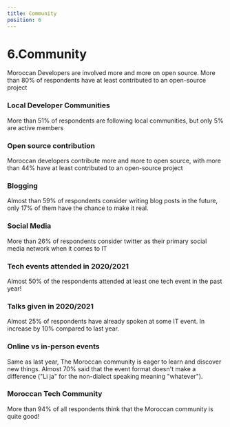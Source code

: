 ```yaml
---
title: Community
position: 6
---
```


# 6.Community

Moroccan Developers are involved more and more on open source. More than 80% of respondents have at least contributed to an open-source project

### Local Developer Communities

More than 51% of respondents are following local communities, but only 5% are active members

<Chart id="community-q-0" title={false} />

### Open source contribution

Moroccan developers contribute more and more to open source, with more than 44% have at least contributed to an open-source project

<Chart id="community-q-1" title={false} />

### Blogging

Almost than 59% of respondents consider writing blog posts in the future, only 17% of them have the chance to make it real.

<Chart id="community-q-2" title={false} />

### Social Media

More than 26% of respondents consider twitter as their primary social media network when it comes to IT

<Chart id="community-q-3" title={false} />

### Tech events attended in 2020/2021

Almost 50% of the respondents attended at least one tech event in the past year!

<Chart id="community-q-4" title={false} />

### Talks given in 2020/2021

Almost 25% of respondents have already spoken at some IT event. In increase by 10% compared to last year.

<Chart id="community-q-5" title={false} />

### Online vs in-person events

Same as last year, The Moroccan community is eager to learn and discover new things. Almost 70% said that the event format doesn't make a difference ("Li ja" for the non-dialect speaking meaning "whatever").

<Chart id="community-q-6" title={false} />

### Moroccan Tech Community

More than 94% of all respondents think that the Moroccan community is quite good!

<Chart id="community-q-7" title={false} />
